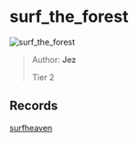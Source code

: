 
# surf_the_forest

![surf_the_forest](https://raw.githubusercontent.com/Sayt123/SurfMapPics/Maps-and-bonuses/csgo/surf_the_forest.jpg)

> Author: **Jez**
>
> Tier 2

## Records

[surfheaven](https://surfheaven.eu/map/surf_the_forest)
